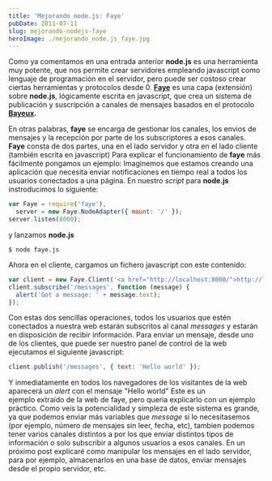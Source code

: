 ```yaml
---
title: 'Mejorando node.js: Faye'
pubDate: 2011-07-11
slug: mejorando-nodejs-faye
heroImage: ./mejorando_node.js_faye.jpg
---
```


Como ya comentamos en una entrada anterior **node.js** es una herramienta muy potente, que nos permite crear servidores empleando javascript como lenguaje de programación en el servidor, pero puede ser costoso crear ciertas herramientas y protocolos desde 0\. **[Faye](http://faye.jcoglan.com/node.html 'Faye')** es una capa (extensión) sobre **node.js**, lógicamente escrita en javascript, que crea un sistema de publicación y suscripción a canales de mensajes basados en el protocolo **[Bayeux](http://svn.cometd.com/trunk/bayeux/bayeux.html).**

En otras palabras, **faye** se encarga de gestionar los canales, los envios de mensajes y la recepción por parte de los subscriptores a esos canales. **Faye** consta de dos partes, una en el lado servidor y otra en el lado cliente (también escrita en javascript) Para explicar el funcionamiento de **faye** más fácilmente pongamos un ejemplo: Imaginemos que estamos creando una aplicación que necesita enviar notificaciones en tiempo real a todos los usuarios conectados a una página. En nuestro _script_ para **node.js** instroducimos lo siguiente:

```javascript
var Faye = require('faye'),
  server = new Faye.NodeAdapter({ mount: '/' });
server.listen(8000);
```

y lanzamos **node.js**

```
$ node faye.js
```

Ahora en el cliente, cargamos un fichero javascript con este contenido:

```javascript
var client = new Faye.Client('<a href="http://localhost:8000/">http://localhost:8000/</a>');
client.subscribe('/messages', function (message) {
  alert('Got a message: ' + message.text);
});
```

Con estas dos sencillas operaciones, todos los usuarios que estén conectados a nuestra web estarán subscritos al canal _messages_ y estarán en disposición de recibir información. Para enviar un mensaje, desde uno de los clientes, que puede ser nuestro panel de control de la web ejecutamos el siguiente javascript:

```javascript
client.publish('/messages', { text: 'Hello world' });
```

Y inmediatamente en todos los navegadores de los visitantes de la web aparecerá un _alert_ con el mensaje "Hello world" Este es un ejemplo extraído de la web de faye, pero quería explicarlo con un ejemplo práctico. Como veis la potencialidad y simpleza de este sistema es grande, ya que podemos enviar más variables que _message_ si lo necesitasemos (por ejemplo, número de mensajes sin leer, fecha, etc), tambien podemos tener varios canales distintos a por los que enviar distintos tipos de información o solo subscribir a algunos usuarios a esos canales. En un próximo post explicaré como manipular los mensajes en el lado servidor, para por ejemplo, almacenarlos en una base de datos, enviar mensajes desde el propio servidor, etc.
